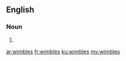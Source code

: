 ==English==

===Noun===
{{head|en|plural}}

# {{plural of|wimble|lang=en|nocat=1}}

[[ar:wimbles]]
[[fr:wimbles]]
[[ku:wimbles]]
[[my:wimbles]]